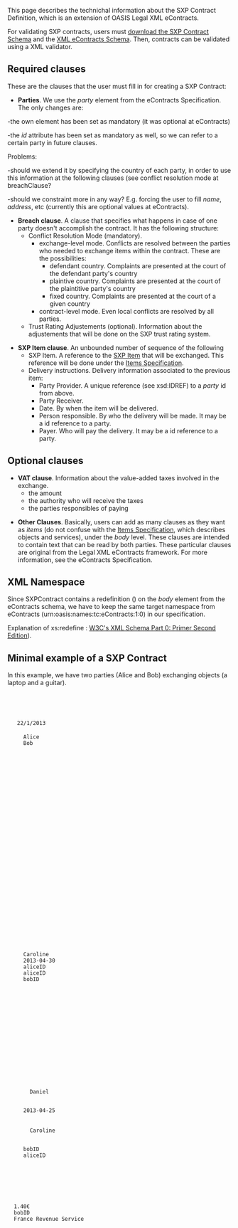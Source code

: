 This page describes the technichal information about the SXP Contract Definition, which is an extension of OASIS Legal XML eContracts.

For validating SXP contracts, users must [https://docs.google.com/file/d/0B4JKZAq0izyxTFl4b0dZX1FXRUk/edit?usp=sharing download the SXP Contract Schema] and the [http://docs.oasis-open.org/legalxml-econtracts/CS01/eContracts-v1.0-cs01.zipLegal XML eContracts Schema]. Then, contracts can be validated using a XML validator.

== Required clauses ==

These are the clauses that the user must fill in for creating a SXP Contract:

*'''Parties'''. We use the ''party'' element from the eContracts Specification. The only changes are:

-the own element has been set as mandatory (it was optional at eContracts)

-the ''id'' attribute has been set as mandatory as well, so we can refer to a certain party in future clauses.

Problems:

-should we extend it by specifying the country of each party, in order to use this information
at the following clauses (see conflict resolution mode at breachClause?

-should we constraint more in any way? E.g. forcing the user to fill ''name'', ''address'', etc (currently this are optional 
values at eContracts).


*'''Breach clause'''. A clause that specifies what happens in case of one party doesn't accomplish the contract. It has the following structure:
** Conflict Resolution Mode (mandatory).
***exchange-level mode. Conflicts are resolved between the parties who needed to exchange items within the contract. These are the possibilities:
****defendant country. Complaints are presented at the court of the defendant party's country
****plaintive country. Complaints are presented at the court of the plaintitive party's country
****fixed country. Complaints are presented at the court of a given country
***contract-level mode. Even local conflicts are resolved by all parties. 
** Trust Rating Adjustements (optional). Information about the adjustements that will be done on the SXP trust rating system.


*'''SXP Item clause'''. An unbounded number of sequence of the following
**SXP Item. A reference to the [[Items Specification |SXP Item]] that will be exchanged. This reference will be done under the [[Items Specification]]. 
**Delivery instructions. Delivery information associated to the previous item:
*** Party Provider. A unique reference (see xsd:IDREF) to a ''party'' id from above.
*** Party Receiver.
*** Date. By when the item will be delivered.
*** Person responsible. By who the delivery will be made. It may be a id reference to a party.
*** Payer. Who will pay the delivery. It may be a id reference to a party.

== Optional clauses ==

*'''VAT clause'''. Information about the value-added taxes involved in the exchange.
** the amount
** the authority who will receive the taxes
** the parties responsibles of paying

*'''Other Clauses'''. Basically, users can add as many clauses as they want as ''items'' (do not confuse with the [[Items Specification]], which describes objects and services), under the ''body'' level. These clauses are intended to contain text that can be read by both parties. These particular clauses are original from the Legal XML eContracts framework. For more information, see the eContracts Specification.

== XML Namespace ==

Since SXPContract contains a redefinition (<xs:redefine>) on the ''body'' element from the eContracts schema, we have to keep the same target namespace from eContracts (urn:oasis:names:tc:eContracts:1:0) in our specification.

Explanation of xs:redefine : [http://www.w3.org/TR/xmlschema-0/#Redefine W3C's XML Schema Part 0: Primer Second Edition]).

== Minimal example of a SXP Contract==

In this example, we have two parties (Alice and Bob) exchanging objects (a laptop and a guitar).

  <?xml version="1.0"?>
  <contract xmlns="urn:oasis:names:tc:eContracts:1:0"
  xmlns:xsi="http://www.w3.org/2001/XMLSchema-instance"
  xmlns:sxp="http://secure-exchange-protocols.org/index.php?title=SXP_Contract"
  xsi:schemaLocation="urn:oasis:names:tc:eContracts:1:0 SXPContract.xsd">
  <title><text>Contract between Alice and Bob</text></title>
  
  <contract-front>
    <date-block>22/1/2013</date-block>
    <parties>
      <party id="aliceID">Alice</party>
      <party id="bobID">Bob</party>
    </parties>
    
  </contract-front>
  
  <body>
  
  <breachClause>
    <conflictResolutionMode>
      <exchange-level>
        <defendantCountry/>
      </exchange-level>
    </conflictResolutionMode>
  </breachClause>
  
  
  <SXPItemClause>
    
    <!-- Object #1 -->
    <SXPItem > 
      <ItemDescription>
        <Title>Guitar</Title>
      </ItemDescription>
      
      <ItemCategory>
        <MusicalInstruments/>
      </ItemCategory>
    </SXPItem>
    
    <deliveryInformation>
      
      <responsible>Caroline</responsible>
      <date>2013-04-30</date>
      <payer><partyRef>aliceID</partyRef></payer>
      <partyProvider>aliceID</partyProvider>
      <partyReceiver>bobID</partyReceiver>
      
    </deliveryInformation>
    
    <!-- Object #2 -->
    <SXPItem > 
      <ItemDescription>
          <Title>Laptop</Title>
       </ItemDescription>
      <ItemCategory>
        <Computers/>
      </ItemCategory>
    </SXPItem>
    
    <deliveryInformation>
      <responsible>
        Daniel
      </responsible>
      
      <date>2013-04-25</date>
      
      <payer>
        <person-record>Caroline</person-record>
      </payer>
      
      <partyProvider>bobID</partyProvider>
      <partyReceiver>aliceID</partyReceiver>
    </deliveryInformation>
    
    
  </SXPItemClause>
    
  
  <vatClause>
  <vatAmount> 1.40€ </vatAmount>
  <responsible> <partyRef>bobID</partyRef> </responsible>
  <authority> France Revenue Service </authority>
  </vatClause>
  
  
  </body>

  </contract>